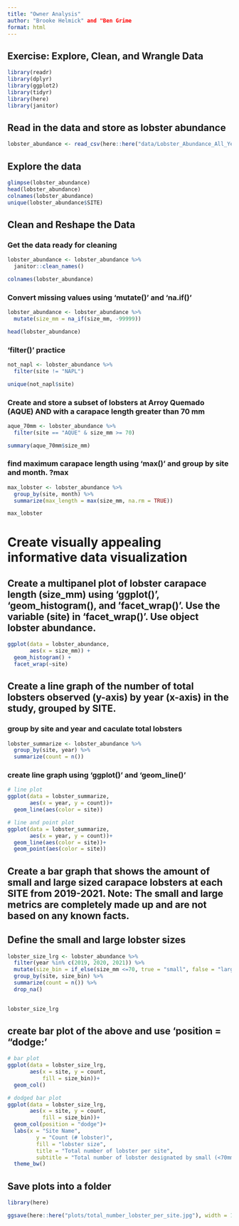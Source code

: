 ```yaml
---
title: "Owner Analysis"
author: "Brooke Helmick" and "Ben Grime
format: html
---
```


## Exercise: Explore, Clean, and Wrangle Data
```r
library(readr)
library(dplyr)
library(ggplot2)
library(tidyr)
library(here)
library(janitor)
```


## Read in the data and store as lobster abundance
```r
lobster_abundance <- read_csv(here::here("data/Lobster_Abundance_All_Years_20220829.csv"))
```


## Explore the data
```r
glimpse(lobster_abundance)
head(lobster_abundance)
colnames(lobster_abundance)
unique(lobster_abundance$SITE)

```

## Clean and Reshape the Data

### Get the data ready for cleaning
```r
lobster_abundance <- lobster_abundance %>% 
  janitor::clean_names()

colnames(lobster_abundance)
```


### Convert missing values using 'mutate()' and 'na.if()'
```r
lobster_abundance <- lobster_abundance %>% 
  mutate(size_mm = na_if(size_mm, -99999))

head(lobster_abundance)
```

### 'filter()' practice
```r
not_napl <- lobster_abundance %>% 
  filter(site != "NAPL")

unique(not_napl$site)
```


### Create and store a subset of lobsters at Arroy Quemado (AQUE) AND with a carapace length greater than 70 mm
```r
aque_70mm <- lobster_abundance %>% 
  filter(site == "AQUE" & size_mm >= 70)

summary(aque_70mm$size_mm)
```


### find maximum carapace length using 'max()' and group by site and month. ?max
```r
max_lobster <- lobster_abundance %>% 
  group_by(site, month) %>% 
  summarize(max_length = max(size_mm, na.rm = TRUE))

max_lobster
```


# Create visually appealing informative data visualization

## Create a multipanel plot of lobster carapace length (size_mm) using 'ggplot()', 'geom_histogram(), and 'facet_wrap()'. Use the variable (site) in 'facet_wrap()'. Use object lobster abundance.

```r
ggplot(data = lobster_abundance,
       aes(x = size_mm)) +
  geom_histogram() +
  facet_wrap(~site)
```


## Create a line graph of the number of total lobsters observed (y-axis) by year (x-axis) in the study, grouped by SITE.

### group by site and year and caculate total lobsters
```r
lobster_summarize <- lobster_abundance %>% 
  group_by(site, year) %>% 
  summarize(count = n())
```


### create line graph using 'ggplot()' and 'geom_line()'
```r
# line plot
ggplot(data = lobster_summarize,
       aes(x = year, y = count))+
  geom_line(aes(color = site))

# line and point plot
ggplot(data = lobster_summarize,
       aes(x = year, y = count))+
  geom_line(aes(color = site))+
  geom_point(aes(color = site))
```


## Create a bar graph that shows the amount of small and large sized carapace lobsters at each SITE from 2019-2021. Note: The small and large metrics are completely made up and are not based on any known facts.

## Define the small and large lobster sizes
```r
lobster_size_lrg <- lobster_abundance %>% 
  filter(year %in% c(2019, 2020, 2021)) %>% 
  mutate(size_bin = if_else(size_mm <=70, true = "small", false = "large")) %>%
  group_by(site, size_bin) %>% 
  summarize(count = n()) %>% 
  drop_na()
  

lobster_size_lrg
```

## create bar plot of the above and use 'position = "dodge:'
```r
# bar plot
ggplot(data = lobster_size_lrg,
       aes(x = site, y = count,
           fill = size_bin))+
  geom_col()

# dodged bar plot
ggplot(data = lobster_size_lrg,
       aes(x = site, y = count,
           fill = size_bin))+
  geom_col(position = "dodge")+
  labs(x = "Site Name",
         y = "Count (# lobster)",
         fill = "lobster size",
         title = "Total number of lobster per site",
         subtitle = "Total number of lobster designated by small (<70mm) and large (>70mm)")+
  theme_bw()
```


## Save plots into a folder
```r
library(here)

ggsave(here::here("plots/total_number_lobster_per_site.jpg"), width = 12, height = 6, units = "in")
```









